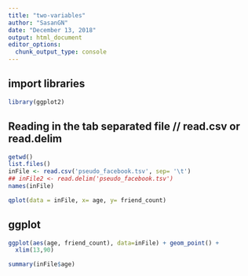```yaml
---
title: "two-variables"
author: "SasanGN"
date: "December 13, 2018"
output: html_document
editor_options: 
  chunk_output_type: console
---
```



## import libraries
```r
library(ggplot2)
```

## Reading in the tab separated file // read.csv or read.delim
```r
getwd()
list.files()
inFile <- read.csv('pseudo_facebook.tsv', sep= '\t')
## inFile2 <- read.delim('pseudo_facebook.tsv')
names(inFile)

qplot(data = inFile, x= age, y= friend_count)
```

## ggplot
```r
ggplot(aes(age, friend_count), data=inFile) + geom_point() +
  xlim(13,90)

summary(inFile$age)

```

